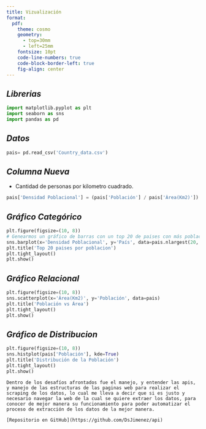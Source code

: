 ```yaml
---
title: Vizualización
format: 
  pdf:
    theme: cosmo    
    geometry: 
      - top=30mm
      - left=25mm
    fontsize: 10pt
    code-line-numbers: true
    code-block-border-left: true
    fig-align: center
---
```


## *Librerias*
```python
import matplotlib.pyplot as plt
import seaborn as sns
import pandas as pd
```

## *Datos*
```python
pais= pd.read_csv('Country_data.csv')
```

## *Columna Nueva*
- Cantidad de personas por kilometro cuadrado.
```python
pais['Densidad Poblacional'] = (pais['Población'] / pais['Área(Km2)']).round(1)
```

## *Gráfico Categórico*

```python
plt.figure(figsize=(10, 8))
# Genearmos un gráfico de barras con un top 20 de paises con más población.
sns.barplot(x='Densidad Poblacional', y='País', data=pais.nlargest(20, 'Población'))
plt.title('Top 20 paises por poblacion')
plt.tight_layout()
plt.show()
```

## *Gráfico Relacional*

```python
plt.figure(figsize=(10, 8))
sns.scatterplot(x='Área(Km2)', y='Población', data=pais)
plt.title('Población vs Área')
plt.tight_layout()
plt.show()
```

## *Gráfico de Distribucion*

```python
plt.figure(figsize=(10, 8))
sns.histplot(pais['Población'], kde=True)
plt.title('Distribución de la Población')
plt.tight_layout()
plt.show()
```

```text
Dentro de los desafíos afrontados fue el manejo, y entender las apis, y manejo de las estructuras de las paginas web para realizar el scraping de los datos, lo cual me lleva a decir que si es justo y necesario navegar la web de la cual se quiere extraer los datos, para conocer de mejor manera su funcionamiento para poder automatizar el proceso de extracción de los datos de la mejor manera.
```

	[Repositorio en GitHub](https://github.com/DsJimenez/api)